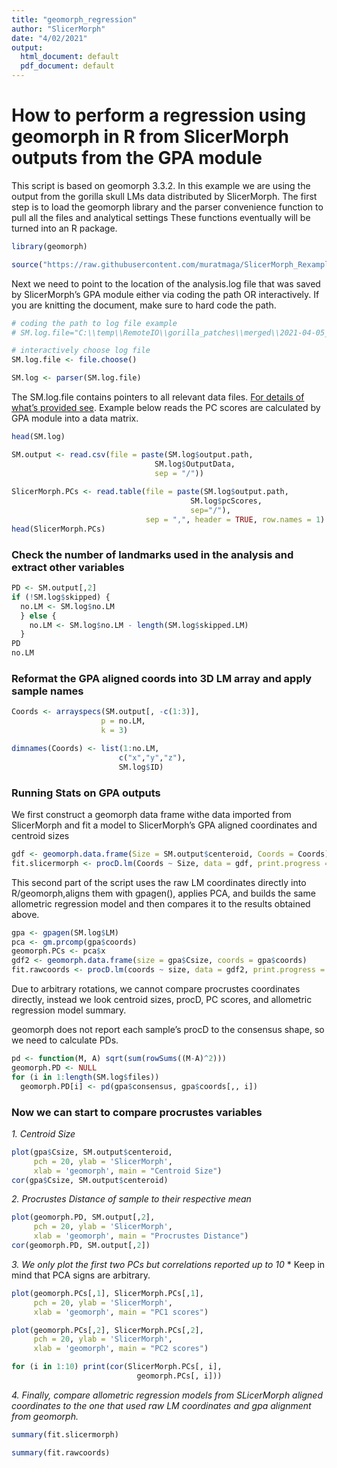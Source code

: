 ```yaml
---
title: "geomorph_regression"
author: "SlicerMorph"
date: "4/02/2021"
output:
  html_document: default
  pdf_document: default
---
```

# How to perform a regression using geomorph in R from SlicerMorph outputs from the GPA module

This script is based on geomorph 3.3.2.
In this example we are using the output from the gorilla skull LMs data distributed by SlicerMorph. 
The first step is to load the geomorph library and the parser convenience function to pull all the files and analytical settings
These functions eventually will be turned into an R package. 

```r
library(geomorph)

source("https://raw.githubusercontent.com/muratmaga/SlicerMorph_Rexamples/main/log_parser.R")
```

Next we need to point to the location of the analysis.log file that was saved by SlicerMorph's GPA module either via coding the path OR interactively. 
If you are knitting the document, make sure to hard code the path. 
```r
# coding the path to log file example 
# SM.log.file="C:\\temp\\RemoteIO\\gorilla_patches\\merged\\2021-04-05_20_51_17\\analysis.log"

# interactively choose log file
SM.log.file <- file.choose()

SM.log <- parser(SM.log.file)
```

The SM.log.file contains pointers to all relevant data files. [For details of what's provided see](https://github.com/muratmaga/SlicerMorph_Rexamples/blob/main/README.md#slicermorph_rexamples).
Example below reads the PC scores are calculated by GPA module into a data matrix. 

```r
head(SM.log)

SM.output <- read.csv(file = paste(SM.log$output.path, 
                                SM.log$OutputData, 
                                sep = "/"))
                                
SlicerMorph.PCs <- read.table(file = paste(SM.log$output.path, 
                                        SM.log$pcScores, 
                                        sep="/"), 
                              sep = ",", header = TRUE, row.names = 1)
head(SlicerMorph.PCs)
```

### Check the number of landmarks used in the analysis and extract other variables
```r
PD <- SM.output[,2]
if (!SM.log$skipped) {
  no.LM <- SM.log$no.LM 
  } else {
    no.LM <- SM.log$no.LM - length(SM.log$skipped.LM)
  }
PD
no.LM
```

### Reformat the GPA aligned coords into 3D LM array and apply sample names
```r
Coords <- arrayspecs(SM.output[, -c(1:3)], 
                    p = no.LM, 
                    k = 3)

dimnames(Coords) <- list(1:no.LM, 
                        c("x","y","z"),
                        SM.log$ID)
```

### Running Stats on GPA outputs
We first construct a geomorph data frame withe data imported from SlicerMorph and fit a model to SlicerMorph's GPA aligned coordinates and centroid sizes
```r
gdf <- geomorph.data.frame(Size = SM.output$centeroid, Coords = Coords)
fit.slicermorph <- procD.lm(Coords ~ Size, data = gdf, print.progress = FALSE)
```

This second part of the script uses the raw LM coordinates directly into R/geomorph,aligns them with gpagen(), applies PCA, and builds the same allometric regression model and then compares it to the results obtained above. 
```r
gpa <- gpagen(SM.log$LM)
pca <- gm.prcomp(gpa$coords)
geomorph.PCs <- pca$x
gdf2 <- geomorph.data.frame(size = gpa$Csize, coords = gpa$coords)
fit.rawcoords <- procD.lm(coords ~ size, data = gdf2, print.progress = FALSE)
```

Due to arbitrary rotations, we cannot compare procrustes coordinates directly, instead we look centroid sizes, procD, PC scores, and allometric regression model summary. 

geomorph does not report each sample's procD to the consensus shape, so we need to calculate PDs.
```r
pd <- function(M, A) sqrt(sum(rowSums((M-A)^2)))
geomorph.PD <- NULL
for (i in 1:length(SM.log$files)) 
  geomorph.PD[i] <- pd(gpa$consensus, gpa$coords[,, i])
```

### Now we can start to compare procrustes variables
*1. Centroid Size*
```r
plot(gpa$Csize, SM.output$centeroid, 
     pch = 20, ylab = 'SlicerMorph', 
     xlab = 'geomorph', main = "Centroid Size")
cor(gpa$Csize, SM.output$centeroid)
```

*2. Procrustes Distance of sample to their respective mean*
```r
plot(geomorph.PD, SM.output[,2], 
     pch = 20, ylab = 'SlicerMorph', 
     xlab = 'geomorph', main = "Procrustes Distance")
cor(geomorph.PD, SM.output[,2])
```

*3. We only plot the first two PCs but correlations reported up to 10*
* Keep in mind that PCA signs are arbitrary. 
```r
plot(geomorph.PCs[,1], SlicerMorph.PCs[,1], 
     pch = 20, ylab = 'SlicerMorph', 
     xlab = 'geomorph', main = "PC1 scores")

plot(geomorph.PCs[,2], SlicerMorph.PCs[,2], 
     pch = 20, ylab = 'SlicerMorph', 
     xlab = 'geomorph', main = "PC2 scores")

for (i in 1:10) print(cor(SlicerMorph.PCs[, i], 
                            geomorph.PCs[, i]))
```

*4. Finally, compare allometric regression models from SLicerMorph aligned coordinates to the one that used raw LM coordinates and gpa alignment from geomorph.*
```r
summary(fit.slicermorph)

summary(fit.rawcoords)
```


